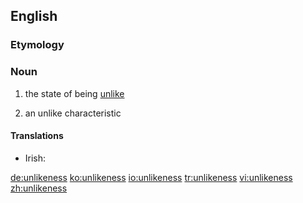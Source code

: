 ==English==

===Etymology===
{{suffix|unlike|ness}}

===Noun===
{{en-noun|es|-}}

# {{context|uncountable|lang=en}} the state of being [[unlike]]
# {{context|countable|lang=en}} an unlike characteristic

====Translations====
{{trans-top|the state of being unlike}}
* Irish: {{t-|ga|éagsúlacht|f}}
{{trans-mid}}
{{trans-bottom}}

{{trans-top|an unlike characteristic}}
{{trans-mid}}
{{trans-bottom}}

[[de:unlikeness]]
[[ko:unlikeness]]
[[io:unlikeness]]
[[tr:unlikeness]]
[[vi:unlikeness]]
[[zh:unlikeness]]